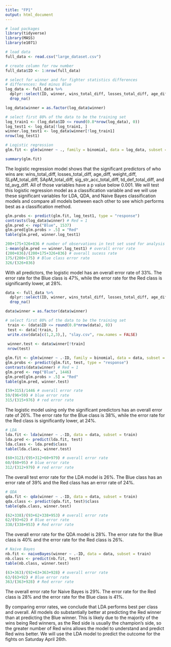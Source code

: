 ```yaml
---
title: "FP1"
output: html_document
---
```


```r
# load packages
library(tidyverse)
library(MASS)
library(e1071)
```

```r
# load data
full_data <- read.csv("large_dataset.csv")
```

```r
# create column for row number
full_data$ID <- 1:nrow(full_data)

# select for winner and for fighter statistics differences
# differences: Red minus Blue
log_data <- full_data %>%
  dplyr::select(ID, winner, wins_total_diff, losses_total_diff, age_diff, height_diff, weight_diff, reach_diff, SLpM_total_diff, SApM_total_diff, sig_str_acc_total_diff, td_acc_total_diff, str_def_total_diff, td_def_total_diff, sub_avg_diff, td_avg_diff) %>%
  drop_na()

log_data$winner = as.factor(log_data$winner)

# select first 80% of the data to be the training set
log_train1 <- (log_data$ID <= round(0.8*nrow(log_data), 0))
log_test1 <- log_data[!log_train1, ]
winner.log_test1 <- log_data$winner[!log_train1]
nrow(log_test1)
```

```r
# Logistic regression
glm.fit <- glm(winner ~ ., family = binomial, data = log_data, subset = log_train1)

summary(glm.fit)
```
The logistic regression model shows that the significant predictors of who wins are: wins_total_diff, losses_total_diff, age_diff, weight_diff, SLpM_total_diff, SApM_total_diff, sig_str_acc_total_diff, td_def_total_diff, and td_avg_diff. All of those variables have a p value below 0.001. We will test this logistic regression model as a classification variable and we will use these significant variables for LDA, QDA, and Naive Bayes classification models and compare all models between each other to see which performs best as a classification method.

```r
glm.probs <- predict(glm.fit, log_test1, type = "response")
contrasts(log_data$winner) # Red = 1
glm.pred <- rep("Blue", 1537)
glm.pred[glm.probs > .5] = "Red"
table(glm.pred, winner.log_test1)

200+175+326+836 # number of observations in test set used for analysis
1-mean(glm.pred == winner.log_test1) # overall error rate
(200+836)/(200+175+326+836) # overall sucess rate
175/(200+175) # Blue class error rate
326/(326+836)
```
With all predictors, the logistic model has an overall error rate of 33%. The error rate for the Blue class is 47%, while the error rate for the Red class is significantly lower, at 28%.

```r
data <- full_data %>%
  dplyr::select(ID, winner, wins_total_diff, losses_total_diff, age_diff, weight_diff, SLpM_total_diff, SApM_total_diff, sig_str_acc_total_diff, td_def_total_diff, td_avg_diff) %>%
  drop_na()

data$winner = as.factor(data$winner)
```

```r
# select first 80% of the data to be the training set
 train <- (data$ID <= round(0.8*nrow(data), 0))
 test <- data[!train, ]
 write.csv(data[c(1,2,3),], "slay.csv", row.names = FALSE)
 
 winner.test <- data$winner[!train]
 nrow(test)
```

```r
glm.fit <- glm(winner ~ .-ID, family = binomial, data = data, subset = train)
glm.probs <- predict(glm.fit, test, type = "response")
contrasts(data$winner) # Red = 1
glm.pred <- rep("Blue", 1446)
glm.pred[glm.probs > .5] = "Red"
table(glm.pred, winner.test)

(59+315)/1446 # overall error rate
59/(96+59) # blue error rate
315/(315+976) # red error rate
```
The logistic model using only the significant predictors has an overall error rate of 26%. The error rate for the Blue class is 38%, while the error rate for the Red class is significantly lower, at 24%.

```r
# LDA
lda.fit <- lda(winner ~ .-ID, data = data, subset = train)
lda.pred <- predict(lda.fit, test)
lda.class <- lda.pred$class
table(lda.class, winner.test)

(60+312)/(95+312+60+979) # overall error rate
60/(60+95) # blue error rate
312/(312+979) # red error rate
```
The overall test error rate for the LDA model is 26%. The Blue class has an error rate of 39% and the Red class has an error rate of 24%.

```r
# QDA 
qda.fit <- qda(winner ~ .-ID, data = data, subset = train)
qda.class <- predict(qda.fit, test)$class
table(qda.class, winner.test)

(62+338)/(93+62+338+953) # overall error rate 
62/(93+62) # Blue error rate 
338/(338+953) # Red error rate 
```
The overall error rate for the QDA model is 28%. The error rate for the Blue class is 40% and the error rate for the Red class is 26%.

```r
# Naive Bayes
nb.fit <- naiveBayes(winner ~ .-ID, data = data, subset = train)
nb.class <- predict(nb.fit, test)
table(nb.class, winner.test)

(63+363)/(92+63+363+928) # overall error rate
63/(63+92) # Blue error rate
363/(363+928) # Red error rate
```
The overall error rate for Naive Bayes is 29%. The error rate for the Red class is 28% and the error rate for the Blue class is 41%. 

By comparing error rates, we conclude that LDA performs best per class and overall. All models do substantially better at predicting the Red winner than at predicting the Blue winner. This is likely due to the majority of the wins being Red winners, as the Red side is usually the champion's side, so the greater number of Red wins allows the model to understand and predict Red wins better. We will use the LDA model to predict the outcome for the fights on Saturday April 26th. 
